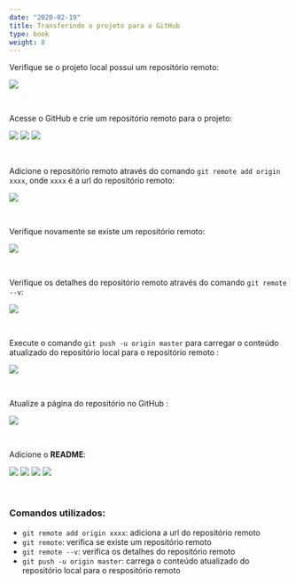 ```yaml
---
date: "2020-02-19"
title: Transferindo o projeto para o GitHub
type: book
weight: 8
---
```


Verifique se o projeto local possui um repositório remoto:

![](/materials/git-for-windows/img/git-github-001.png)

<br>

Acesse o GitHub e crie um repositório remoto para o projeto:

![](/materials/git-for-windows/img/git-github-002.png)
![](/materials/git-for-windows/img/git-github-003.png)
![](/materials/git-for-windows/img/git-github-004.png)

<br>

Adicione o repositório remoto através do comando `git remote add origin xxxx`, onde `xxxx` é a url do repositório remoto:

![](/materials/git-for-windows/img/git-github-005.png)

<br>

Verifique novamente se existe um repositório remoto:

![](/materials/git-for-windows/img/git-github-006.png)

<br>

Verifique os detalhes do repositório remoto através do comando `git remote --v`:

![](/materials/git-for-windows/img/git-github-007.png)

<br>

Execute o comando `git push -u origin master` para carregar o conteúdo atualizado do repositório local para o repositório remoto :

![](/materials/git-for-windows/img/git-github-008.png)

<br>

Atualize a página do repositório no GitHub :

![](/materials/git-for-windows/img/git-github-009.png)

<br>

Adicione o <b>README</b>:

![](/materials/git-for-windows/img/git-github-010.png)
![](/materials/git-for-windows/img/git-github-011.png)
![](/materials/git-for-windows/img/git-github-012.png)
![](/materials/git-for-windows/img/git-github-013.png)

<br>

### Comandos utilizados:
* `git remote add origin xxxx`: adiciona a url do repositório remoto
* `git remote`: verifica se existe um repositório remoto
* `git remote --v`: verifica os detalhes do repositório remoto
* `git push -u origin master`: carrega o conteúdo atualizado do repositório local para o respositório remoto